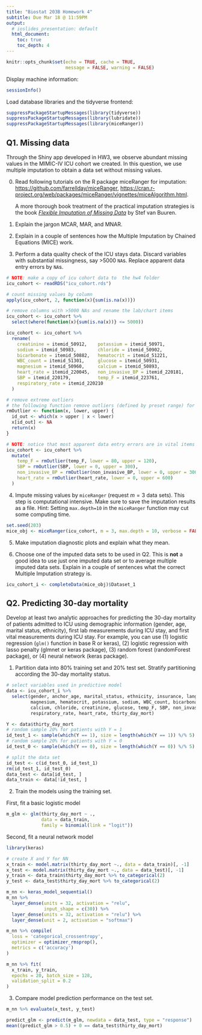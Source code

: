 ```yaml
---
title: "Biostat 203B Homework 4"
subtitle: Due Mar 18 @ 11:59PM
output:
  # ioslides_presentation: default
  html_document:
    toc: true
    toc_depth: 4
---
```


```r
knitr::opts_chunk$set(echo = TRUE, cache = TRUE,
                      message = FALSE, warning = FALSE)
```

Display machine information:
```r
sessionInfo()
```
Load database libraries and the tidyverse frontend:
```r
suppressPackageStartupMessages(library(tidyverse))
suppressPackageStartupMessages(library(lubridate))
suppressPackageStartupMessages(library(miceRanger))
```

## Q1. Missing data

Through the Shiny app developed in HW3, we observe abundant missing values in the MIMIC-IV ICU cohort we created. In this question, we use multiple imputation to obtain a data set without missing values.

0. Read following tutorials on the R package miceRanger for imputation: <https://github.com/farrellday/miceRanger>, <https://cran.r-project.org/web/packages/miceRanger/vignettes/miceAlgorithm.html>.

    A more thorough book treatment of the practical imputation strategies is the book [*_Flexible Imputation of Missing Data_*](https://stefvanbuuren.name/fimd/) by Stef van Buuren. 

1. Explain the jargon MCAR, MAR, and MNAR.




2. Explain in a couple of sentences how the Multiple Imputation by Chained Equations (MICE) work.



3. Perform a data quality check of the ICU stays data. Discard variables with substantial missingness, say >5000 `NA`s. Replace apparent data entry errors by `NA`s.

```r
# NOTE: make a copy of icu cohort data to  the hw4 folder
icu_cohort <- readRDS("icu_cohort.rds")

# count missing values by column
apply(icu_cohort, 2, function(x){sum(is.na(x))})

# remove columns with >5000 NAs and rename the lab/chart items
icu_cohort <- icu_cohort %>%
  select(where(function(x){sum(is.na(x))} <= 5000)) 

icu_cohort <- icu_cohort %>%
  rename(
    creatinine = itemid_50912,    potassium = itemid_50971,
    sodium = itemid_50983,        chloride = itemid_50902,
    bicarbonate = itemid_50882,   hematocrit = itemid_51221,
    WBC_count = itemid_51301,     glucose = itemid_50931,
    magnesium = itemid_50960,     calcium = itemid_50893,
    heart_rate = itemid_220045,   non_invasive_BP = itemid_220181,
    SBP = itemid_220179,          temp_F = itemid_223761,
    respiratory_rate = itemid_220210
  )

# remove extreme outliers
# the following function remove outliers (defined by preset range) for a vector
rmOutlier <- function(x, lower, upper) {
  id_out <- which(x > upper | x < lower)
  x[id_out] <- NA
  return(x)
}

# NOTE: notice that most apparent data entry errors are in vital items
icu_cohort <- icu_cohort %>%
  mutate(
    temp_F = rmOutlier(temp_F, lower = 80, upper = 120),
    SBP = rmOutlier(SBP, lower = 0, upper = 300),
    non_invasive_BP = rmOutlier(non_invasive_BP, lower = 0, upper = 300),
    heart_rate = rmOutlier(heart_rate, lower = 0, upper = 600)
  )
```

4. Impute missing values by `miceRanger` (request $m=3$ data sets). This step is computational intensive. Make sure to save the imputation results as a file. Hint: Setting `max.depth=10` in the `miceRanger` function may cut some computing time.

```r
set.seed(203)
mice_obj <- miceRanger(icu_cohort, m = 3, max.depth = 10, verbose = FALSE)
```

5. Make imputation diagnostic plots and explain what they mean.



6. Choose one of the imputed data sets to be used in Q2. This is **not** a good idea to use just one imputed data set or to average multiple imputed data sets. Explain in a couple of sentences what the correct Multiple Imputation strategy is.

```r
icu_cohort_i <- completeData(mice_obj)$Dataset_1
```



## Q2. Predicting 30-day mortality

Develop at least two analytic approaches for predicting the 30-day mortality of patients admitted to ICU using demographic information (gender, age, marital status, ethnicity), first lab measurements during ICU stay, and first vital measurements during ICU stay. For example, you can use (1) logistic regression (`glm()` function in base R or keras), (2) logistic regression with lasso penalty (glmnet or keras package), (3) random forest (randomForest package), or (4) neural network (keras package).

1. Partition data into 80% training set and 20% test set. Stratify partitioning according the 30-day mortality status.

```r
# select variables used in predictive model
data <- icu_cohort_i %>%
  select(gender, anchor_age, marital_status, ethnicity, insurance, language,
         magnesium, hematocrit, potassium, sodium, WBC_count, bicarbonate,
         calcium, chloride, creatinine, glucose, temp_F, SBP, non_invasive_BP,
         respiratory_rate, heart_rate, thirty_day_mort) 

Y <- data$thirty_day_mort
# random sample 20% for patients with Y = 1
id_test_1 <- sample(which(Y == 1), size = length(which(Y == 1)) %/% 5)
# random sample 20% for patients with Y = 0
id_test_0 <- sample(which(Y == 0), size = length(which(Y == 0)) %/% 5)

# split the data set
id_test <- c(id_test_0, id_test_1)
rm(id_test_1, id_test_0)
data_test <- data[id_test, ]
data_train <- data[!id_test, ]
```

2. Train the models using the training set.

First, fit a basic logistic model
```r
m_glm <- glm(thirty_day_mort ~ ., 
             data = data_train, 
             family = binomial(link = "logit"))
```

Second, fit a neural network model
```r
library(keras)

# create X and Y for NN
x_train <- model.matrix(thirty_day_mort ~., data = data_train)[, -1]
x_test <- model.matrix(thirty_day_mort ~., data = data_test)[, -1]
y_train <- data_train$thirty_day_mort %>% to_categorical(2)
y_test <- data_test$thirty_day_mort %>% to_categorical(2)
```

```r
m_nn <- keras_model_sequential()
m_nn %>%
  layer_dense(units = 32, activation = "relu", 
              input_shape = c(30)) %>%
  layer_dense(units = 32, activation = "relu") %>%
  layer_dense(unit = 2, activation = "softmax")

m_nn %>% compile(
  loss = 'categorical_crossentropy',
  optimizer = optimizer_rmsprop(),
  metrics = c('accuracy')
)

m_nn %>% fit(
  x_train, y_train,
  epochs = 20, batch_size = 128,
  validation_split = 0.2
)
```

3. Compare model prediction performance on the test set.

```r
m_nn %>% evaluate(x_test, y_test)
```

```r
predict_glm <- predict(m_glm, newdata = data_test, type = "response")
mean((predict_glm > 0.5) + 0 == data_test$thirty_day_mort)
```